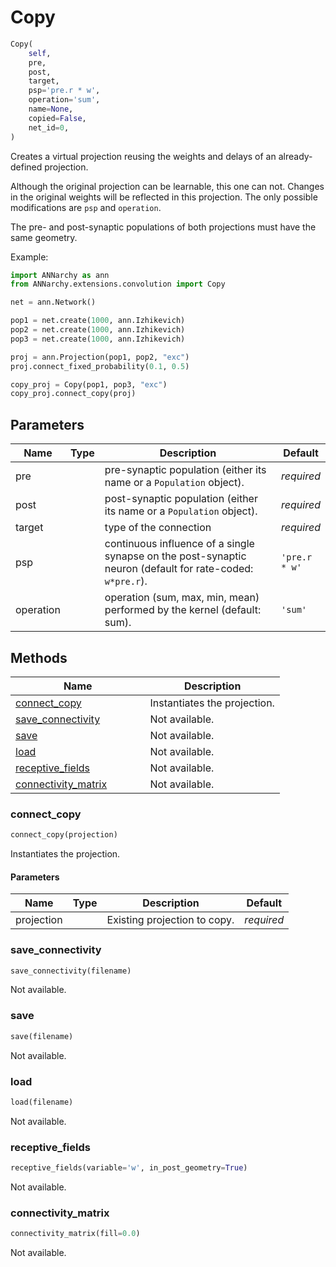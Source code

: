 # Copy { #ANNarchy.extensions.convolution.Copy.Copy }

```python
Copy(
    self,
    pre,
    post,
    target,
    psp='pre.r * w',
    operation='sum',
    name=None,
    copied=False,
    net_id=0,
)
```

Creates a virtual projection reusing the weights and delays of an already-defined projection.

Although the original projection can be learnable, this one can not. Changes in the original weights will be reflected in this projection. The only possible modifications are ``psp`` and ``operation``.

The pre- and post-synaptic populations of both projections must have the same geometry.

Example:

```python
import ANNarchy as ann
from ANNarchy.extensions.convolution import Copy

net = ann.Network()

pop1 = net.create(1000, ann.Izhikevich)
pop2 = net.create(1000, ann.Izhikevich)
pop3 = net.create(1000, ann.Izhikevich)

proj = ann.Projection(pop1, pop2, "exc")
proj.connect_fixed_probability(0.1, 0.5)

copy_proj = Copy(pop1, pop3, "exc")
copy_proj.connect_copy(proj)
```

## Parameters {.doc-section .doc-section-parameters}

| Name      | Type   | Description                                                                                                 | Default       |
|-----------|--------|-------------------------------------------------------------------------------------------------------------|---------------|
| pre       |        | pre-synaptic population (either its name or a ``Population`` object).                                       | _required_    |
| post      |        | post-synaptic population (either its name or a ``Population`` object).                                      | _required_    |
| target    |        | type of the connection                                                                                      | _required_    |
| psp       |        | continuous influence of a single synapse on the post-synaptic neuron (default for rate-coded: ``w*pre.r``). | `'pre.r * w'` |
| operation |        | operation (sum, max, min, mean) performed by the kernel (default: sum).                                     | `'sum'`       |

## Methods

| Name | Description |
| --- | --- |
| [connect_copy](#ANNarchy.extensions.convolution.Copy.Copy.connect_copy) | Instantiates the projection. |
| [save_connectivity](#ANNarchy.extensions.convolution.Copy.Copy.save_connectivity) | Not available. |
| [save](#ANNarchy.extensions.convolution.Copy.Copy.save) | Not available. |
| [load](#ANNarchy.extensions.convolution.Copy.Copy.load) | Not available. |
| [receptive_fields](#ANNarchy.extensions.convolution.Copy.Copy.receptive_fields) | Not available. |
| [connectivity_matrix](#ANNarchy.extensions.convolution.Copy.Copy.connectivity_matrix) | Not available. |

### connect_copy { #ANNarchy.extensions.convolution.Copy.Copy.connect_copy }

```python
connect_copy(projection)
```

Instantiates the projection.

#### Parameters {.doc-section .doc-section-parameters}

| Name       | Type   | Description                  | Default    |
|------------|--------|------------------------------|------------|
| projection |        | Existing projection to copy. | _required_ |

### save_connectivity { #ANNarchy.extensions.convolution.Copy.Copy.save_connectivity }

```python
save_connectivity(filename)
```

Not available.

### save { #ANNarchy.extensions.convolution.Copy.Copy.save }

```python
save(filename)
```

Not available.

### load { #ANNarchy.extensions.convolution.Copy.Copy.load }

```python
load(filename)
```

Not available.

### receptive_fields { #ANNarchy.extensions.convolution.Copy.Copy.receptive_fields }

```python
receptive_fields(variable='w', in_post_geometry=True)
```

Not available.

### connectivity_matrix { #ANNarchy.extensions.convolution.Copy.Copy.connectivity_matrix }

```python
connectivity_matrix(fill=0.0)
```

Not available.